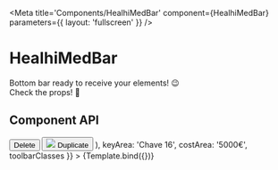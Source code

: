 
<Meta
  title='Components/HealhiMedBar'
  component={HealhiMedBar}
  parameters={{ layout: 'fullscreen' }}
/>

# HealhiMedBar

Bottom bar ready to receive your elements! 😉 <br />
Check the props! 👋 <br />

## Component API

<Props />


<Canvas>
  <Story
    name='HealhiMedBar'
    args={{
      majorButtons: (
        <>
          <Button
            color='primary'
            style={{
              paddingRight: '1.5rem',
              paddingLeft: '1.5rem',
              marginRight: '0.5rem',
              textTransform: 'uppercase'
            }}
          >
            Delete
          </Button>
          <Button
            color='primary'
            variant='contained'
            style={{
              paddingRight: '1.5rem',
              paddingLeft: '1.5rem',
              marginRight: '0.5rem',
              textTransform: 'uppercase'
            }}
          >
            <img src={DuplicateIcon} style={{ marginRight: '0.5rem' }} />
            Duplicate
          </Button>
        </>
      ),
      keyArea: 'Chave 16',
      costArea: '5000€',
      toolbarClasses
    }}
  >
    {Template.bind({})}
  </Story>
</Canvas>
